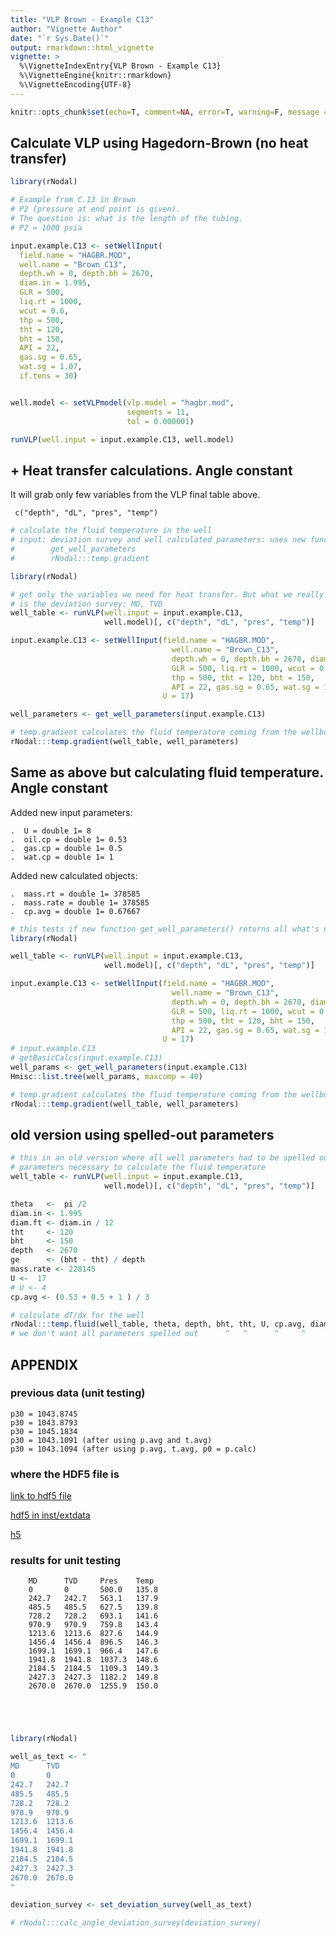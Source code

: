 ---
title: "VLP Brown - Example C13"
author: "Vignette Author"
date: "`r Sys.Date()`"
output: rmarkdown::html_vignette
vignette: >
  %\VignetteIndexEntry{VLP Brown - Example C13}
  %\VignetteEngine{knitr::rmarkdown}
  %\VignetteEncoding{UTF-8}
---

```{r setup, include=F, error=T, message=F, warning=F}
knitr::opts_chunk$set(echo=T, comment=NA, error=T, warning=F, message = F, fig.align = 'center')
```


## Calculate VLP using Hagedorn-Brown (no heat transfer)

```{r rows.print=30}
library(rNodal)

# Example from C.13 in Brown
# P2 (pressure at end point is given). 
# The question is: what is the length of the tubing.
# P2 = 1000 psia

input.example.C13 <- setWellInput(
  field.name = "HAGBR.MOD", 
  well.name = "Brown_C13", 
  depth.wh = 0, depth.bh = 2670, 
  diam.in = 1.995, 
  GLR = 500, 
  liq.rt = 1000, 
  wcut = 0.6, 
  thp = 500, 
  tht = 120, 
  bht = 150, 
  API = 22, 
  gas.sg = 0.65, 
  wat.sg = 1.07, 
  if.tens = 30)


well.model <- setVLPmodel(vlp.model = "hagbr.mod", 
                          segments = 11, 
                          tol = 0.000001)

runVLP(well.input = input.example.C13, well.model)
```

        
## + Heat transfer calculations. Angle constant

It will grab only few variables from the VLP final table above.
     
     c("depth", "dL", "pres", "temp")

```{r rows.print=30}
# calculate the fluid temperature in the well
# input: deviation survey and well calculated parameters: uses new functions: 
#        get_well_parameters
#        rNodal:::temp.gradient

library(rNodal)

# get only the variables we need for heat transfer. But what we really want 
# is the deviation survey: MD, TVD
well_table <- runVLP(well.input = input.example.C13, 
                     well.model)[, c("depth", "dL", "pres", "temp")]    

input.example.C13 <- setWellInput(field.name = "HAGBR.MOD",
                                    well.name = "Brown_C13", 
                                    depth.wh = 0, depth.bh = 2670, diam.in = 1.995, 
                                    GLR = 500, liq.rt = 1000, wcut = 0.6, 
                                    thp = 500, tht = 120, bht = 150, 
                                    API = 22, gas.sg = 0.65, wat.sg = 1.07,
                                  U = 17)

well_parameters <- get_well_parameters(input.example.C13)

# temp.gradient calculates the fluid temperature coming from the wellbore
rNodal:::temp.gradient(well_table, well_parameters)         

```

## Same as above but calculating fluid temperature. Angle constant

Added new input parameters:

    .  U = double 1= 8
    .  oil.cp = double 1= 0.53
    .  gas.cp = double 1= 0.5
    .  wat.cp = double 1= 1
    
Added new calculated objects:

    .  mass.rt = double 1= 378585
    .  mass.rate = double 1= 378585
    .  cp.avg = double 1= 0.67667


```{r rows.print=30}
# this tests if new function get_well_parameters() returns all what's needed for heat transfer
library(rNodal)

well_table <- runVLP(well.input = input.example.C13, 
                     well.model)[, c("depth", "dL", "pres", "temp")]   

input.example.C13 <- setWellInput(field.name = "HAGBR.MOD",
                                    well.name = "Brown_C13", 
                                    depth.wh = 0, depth.bh = 2670, diam.in = 1.995, 
                                    GLR = 500, liq.rt = 1000, wcut = 0.6, 
                                    thp = 500, tht = 120, bht = 150, 
                                    API = 22, gas.sg = 0.65, wat.sg = 1.07,
                                  U = 17)
# input.example.C13
# getBasicCalcs(input.example.C13)
well_params <- get_well_parameters(input.example.C13)
Hmisc::list.tree(well_params, maxcomp = 40)

# temp.gradient calculates the fluid temperature coming from the wellbore
rNodal:::temp.gradient(well_table, well_parameters)    
```

## old version using spelled-out parameters

```{r rows.print=30}
# this in an old version where all well parameters had to be spelled out
# parameters necessary to calculate the fluid temperature
well_table <- runVLP(well.input = input.example.C13, 
                     well.model)[, c("depth", "dL", "pres", "temp")] 

theta   <-  pi /2
diam.in <- 1.995
diam.ft <- diam.in / 12
tht     <- 120
bht     <- 150
depth   <- 2670
ge      <- (bht - tht) / depth
mass.rate <- 228145
U <-  17
# U <- 4
cp.avg <- (0.53 + 0.5 + 1 ) / 3

# calculate dT/dx for the well
rNodal:::temp.fluid(well_table, theta, depth, bht, tht, U, cp.avg, diam.ft, mass.rate)
# we don't want all parameters spelled out      ^   ^      ^     ^      ^      ^     
```



## APPENDIX

### previous data (unit testing)

    p30 = 1043.8745
    p30 = 1043.8793
    p30 = 1045.1834
    p30 = 1043.1091 (after using p.avg and t.avg)
    p30 = 1043.1094 (after using p.avg, t.avg, p0 = p.calc)


### where the HDF5 file is

[link to hdf5 file](C:\Users\msfz751\AppData\Local\Temp\RtmpEbxvPR\file40c0446c2f7.h5)

[hdf5 in inst/extdata](I:\src\rNodal\inst\extdata\brown_c13.h5)

[h5](C:\Users\msfz751\AppData\Local\Temp\RtmpM3UF3e\file526835c54c20.h5)

### results for unit testing

        MD      TVD     Pres    Temp
        0	    0   	500.0	135.8
        242.7	242.7	563.1	137.9
        485.5	485.5	627.5	139.8
        728.2	728.2	693.1	141.6
        970.9	970.9	759.8	143.4
        1213.6	1213.6	827.6	144.9
        1456.4	1456.4	896.5	146.3
        1699.1	1699.1	966.4	147.6
        1941.8	1941.8	1037.3	148.6
        2184.5	2184.5	1109.3	149.3
        2427.3	2427.3	1182.2	149.8
        2670.0	2670.0	1255.9	150.0
        
        
        
        
```{r}
library(rNodal)

well_as_text <- "
MD      TVD    
0	    0   
242.7	242.7
485.5	485.5
728.2	728.2
970.9	970.9
1213.6	1213.6
1456.4	1456.4
1699.1	1699.1
1941.8	1941.8
2184.5	2184.5
2427.3	2427.3
2670.0	2670.0
"

deviation_survey <- set_deviation_survey(well_as_text)
```

```{r}
# rNodal:::calc_angle_deviation_survey(deviation_survey)
```

